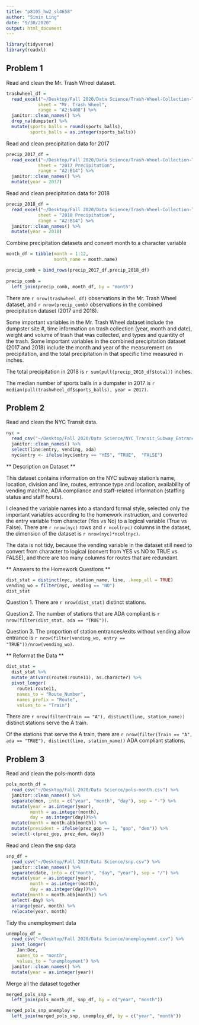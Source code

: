 ```yaml
---
title: "p8105_hw2_sl4658"
author: "Simin Ling"
date: "9/30/2020"
output: html_document
---
```


```r
library(tidyverse)
library(readxl)
```


## Problem 1
Read and clean the Mr. Trash Wheel dataset.
```r
trashwheel_df = 
  read_excel("~/Desktop/Fall 2020/Data Science/Trash-Wheel-Collection-Totals-8-6-19.xlsx", 
            sheet = "Mr. Trash Wheel", 
            range = "A2:N408") %>%
  janitor::clean_names() %>%
  drop_na(dumpster) %>%
  mutate(sports_balls = round(sports_balls),
         sports_balls = as.integer(sports_balls))
```

Read and clean precipitation data for 2017
```r
precip_2017_df = 
  read_excel("~/Desktop/Fall 2020/Data Science/Trash-Wheel-Collection-Totals-8-6-19.xlsx", 
            sheet = "2017 Precipitation", 
            range = "A2:B14") %>%
  janitor::clean_names() %>%
  mutate(year = 2017)
```

Read and clean precipitation data for 2018
```r
precip_2018_df = 
  read_excel("~/Desktop/Fall 2020/Data Science/Trash-Wheel-Collection-Totals-8-6-19.xlsx", 
            sheet = "2018 Precipitation", 
            range = "A2:B14") %>%
  janitor::clean_names() %>%
  mutate(year = 2018)
```

Combine precipitation datasets and convert month to a character variable
```r
month_df = tibble(month = 1:12,
                  month_name = month.name)

precip_comb = bind_rows(precip_2017_df,precip_2018_df)
  
precip_comb = 
  left_join(precip_comb, month_df, by = "month")
```


There are `r nrow(trashwheel_df)` observations in the Mr. Trash Wheel dataset, and `r nrow(precip_comb)` observations in the combined precipitation dataset (2017 and 2018). 

Some important variables in the Mr. Trash Wheel dataset include the dumpster site #, time information on trash collection (year, month and date), weight and volume of trash that was collected, and types and quantity of the trash. Some important variables in the combined precipitation dataset (2017 and 2018) include the month and year of the measurement on precipitation, and the total precipitation in that specific time measured in inches.

The total precipitation in 2018 is `r sum(pull(precip_2018_df$total))` inches.

The median number of sports balls in a dumpster in 2017 is `r median(pull(trashwheel_df$sports_balls), year = 2017)`.




## Problem 2

Read and clean the NYC Transit data.
```r
nyc = 
  read_csv("~/Desktop/Fall 2020/Data Science/NYC_Transit_Subway_Entrance_And_Exit_Data.csv") %>%
  janitor::clean_names() %>%
  select(line:entry, vending, ada) 
  nyc$entry <- ifelse(nyc$entry == "YES", "TRUE",  "FALSE")
```
** Description on Dataset **

This dataset contains information on the NYC subway station's name, location, division and line, routes, entrance type and location, availability of vending machine, ADA compliance and staff-related information (staffing status and staff hours).

I cleaned the variable names into a standard formal style, selected only the important variables according to the homework instruction, and converted the entry variable from character (Yes vs No) to a logical variable (True vs False). There are `r nrow(nyc)` rows and `r ncol(nyc)` columns in the dataset, the dimension of the dataset is `r nrow(nyc)*ncol(nyc)`.

The data is not tidy, because the vending variable in the dataset still need to convert from character to logical (convert from YES vs NO to TRUE vs FALSE), and there are too many columns for routes that are redundant. 

** Answers to the Homework Questions **
```r
dist_stat = distinct(nyc, station_name, line, .keep_all = TRUE)
vending_wo = filter(nyc, vending == "NO")
dist_stat
```

Question 1. 
There are `r nrow(dist_stat)` distinct stations.

Question 2. 
The number of stations that are ADA compliant is `r nrow(filter(dist_stat, ada == "TRUE"))`.

Question 3.
The proportion of station entrances/exits without vending allow entrance is `r nrow(filter(vending_wo, entry == "TRUE"))/nrow(vending_wo)`. 


** Reformat the Data **
```r
dist_stat = 
  dist_stat %>%
  mutate_at(vars(route8:route11), as.character) %>%
  pivot_longer(
    route1:route11,
    names_to = "Route_Number",
    names_prefix = "Route",
    values_to = "Train")
```

There are `r nrow(filter(Train == "A"), distinct(line, station_name))` distinct stations serve the A train. 

Of the stations that serve the A train, there are `r nrow(filter(Train == "A", ada == "TRUE"), distinct(line, station_name))` ADA compliant stations.



## Problem 3

Read and clean the pols-month data
```r
pols_month_df = 
  read_csv("~/Desktop/Fall 2020/Data Science/pols-month.csv") %>%
  janitor::clean_names() %>%
  separate(mon, into = c("year", "month", "day"), sep = "-") %>% 
  mutate(year = as.integer(year),
         month = as.integer(month),
         day = as.integer(day))%>%
  mutate(month = month.abb[month]) %>%
  mutate(president = ifelse(prez_gop == 1, "gop", "dem")) %>%
  select(-c(prez_gop, prez_dem, day))
```

Read and clean the snp data
```r
snp_df = 
  read_csv("~/Desktop/Fall 2020/Data Science/snp.csv") %>%
  janitor::clean_names() %>%
  separate(date, into = c("month", "day", "year"), sep = "/") %>% 
  mutate(year = as.integer(year),
         month = as.integer(month),
         day = as.integer(day))%>%
  mutate(month = month.abb[month]) %>%
  select(-day) %>%
  arrange(year, month) %>%
  relocate(year, month)
```

Tidy the unemployment data
```r
unemploy_df = 
  read_csv("~/Desktop/Fall 2020/Data Science/unemployment.csv") %>%
  pivot_longer(
    Jan:Dec,
    names_to = "month",
    values_to = "unemployment") %>%
  janitor::clean_names() %>%
  mutate(year = as.integer(year)) 
```

Merge all the dataset together
```r
merged_pols_snp = 
  left_join(pols_month_df, snp_df, by = c("year", "month"))

merged_pols_snp_unemploy = 
  left_join(merged_pols_snp, unemploy_df, by = c("year", "month"))
```


